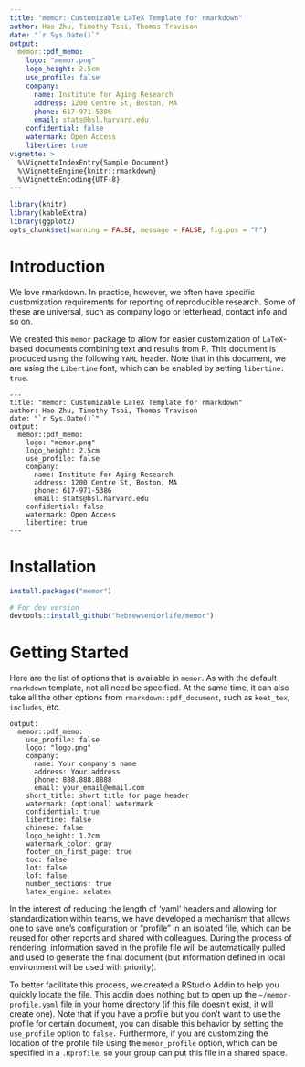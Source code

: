 ```yaml
---
title: "memor: Customizable LaTeX Template for rmarkdown"
author: Hao Zhu, Timothy Tsai, Thomas Travison
date: "`r Sys.Date()`"
output: 
  memor::pdf_memo:
    logo: "memor.png"
    logo_height: 2.5cm
    use_profile: false
    company:
      name: Institute for Aging Research
      address: 1200 Centre St, Boston, MA
      phone: 617-971-5386
      email: stats@hsl.harvard.edu
    confidential: false
    watermark: Open Access
    libertine: true
vignette: >
  %\VignetteIndexEntry{Sample Document}
  %\VignetteEngine{knitr::rmarkdown}
  %\VignetteEncoding{UTF-8}
---
```


```r
library(knitr)
library(kableExtra)
library(ggplot2)
opts_chunk$set(warning = FALSE, message = FALSE, fig.pos = "h")
```

# Introduction
We love rmarkdown. In practice, however, we often have specific customization requirements for reporting of reproducible research. Some of these are universal, such as company logo or letterhead, contact info and so on. 

We created this `memor` package to allow for easier customization of `LaTeX`-based documents combining text and results from R. This document is produced using the following `YAML` header. Note that in this document, we are using the `Libertine` font, which can be enabled by setting `libertine: true`.

```
---
title: "memor: Customizable LaTeX Template for rmarkdown"
author: Hao Zhu, Timothy Tsai, Thomas Travison
date: "`r Sys.Date()`"
output: 
  memor::pdf_memo:
    logo: "memor.png"
    logo_height: 2.5cm
    use_profile: false
    company:
      name: Institute for Aging Research
      address: 1200 Centre St, Boston, MA
      phone: 617-971-5386
      email: stats@hsl.harvard.edu
    confidential: false
    watermark: Open Access
    libertine: true
---
```

# Installation
```r
install.packages("memor")

# For dev version
devtools::install_github("hebrewseniorlife/memor")
```

# Getting Started
Here are the list of options that is available in `memor`. As with the default `rmarkdown` template, not all need be specified. At the same time, it can also take all the other options from `rmarkdown::pdf_document`, such as `keet_tex`, `includes`, etc.
 
```
output: 
  memor::pdf_memo:
    use_profile: false
    logo: "logo.png"
    company: 
      name: Your company's name
      address: Your address
      phone: 888.888.8888
      email: your_email@email.com
    short_title: short title for page header
    watermark: (optional) watermark
    confidential: true
    libertine: false
    chinese: false
    logo_height: 1.2cm
    watermark_color: gray
    footer_on_first_page: true
    toc: false
    lot: false
    lof: false
    number_sections: true
    latex_engine: xelatex
```

In the interest of reducing the length of 'yaml' headers and allowing for standardization within teams, we have developed a mechanism that allows one to save one's configuration or "profile" in an isolated file, which can be reused for other reports and shared with colleagues. During the process of rendering, information saved in the profile file will be automatically pulled and used to generate the final document (but information defined in local environment will be used with priority). 

To better facilitate this process, we created a RStudio Addin to help you quickly locate the file. This addin does nothing but to open up the `~/memor-profile.yaml` file in your home directory (if this file doesn't exist, it will create one). Note that if you have a profile but you don't want to use the profile for certain document, you can disable this behavior by setting the `use_profile` option to `false.` Furthermore, if you are customizing the location of the profile file using the `memor_profile` option, which can be specified in a `.Rprofile`, so your group can put this file in a shared space. 